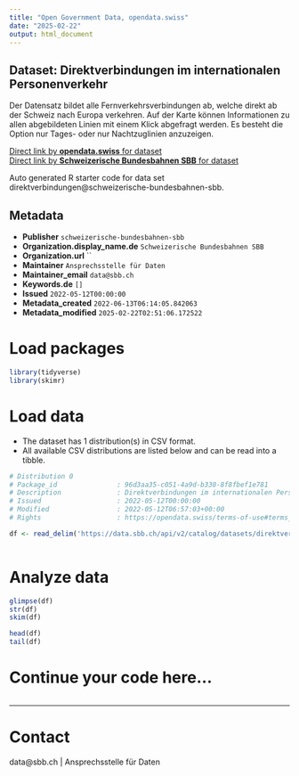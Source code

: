 ```yaml
---
title: "Open Government Data, opendata.swiss"
date: "2025-02-22"
output: html_document
---
```


## Dataset: Direktverbindungen im internationalen Personenverkehr

Der Datensatz bildet alle Fernverkehrsverbindungen ab, welche direkt ab der Schweiz nach Europa verkehren. Auf der Karte können Informationen zu allen abgebildeten Linien mit einem Klick abgefragt werden. Es besteht die Option nur Tages- oder nur Nachtzuglinien anzuzeigen.

[Direct link by **opendata.swiss** for dataset](https://opendata.swiss/de/dataset/direct-trains-in-europe)<br>
[Direct link by **Schweizerische Bundesbahnen SBB** for dataset](https://data.sbb.ch/explore/dataset/direktverbindungen/)

Auto generated R starter code for data set direktverbindungen@schweizerische-bundesbahnen-sbb.

## Metadata

- **Publisher** `schweizerische-bundesbahnen-sbb`
- **Organization.display_name.de** `Schweizerische Bundesbahnen SBB`
- **Organization.url** ``
- **Maintainer** `Ansprechsstelle für Daten`
- **Maintainer_email** `data@sbb.ch`
- **Keywords.de** `[]`
- **Issued** `2022-05-12T00:00:00`
- **Metadata_created** `2022-06-13T06:14:05.842063`
- **Metadata_modified** `2025-02-22T02:51:06.172522`


# Load packages

```r

library(tidyverse)
library(skimr)

```

# Load data

-   The dataset has 1 distribution(s) in CSV format.
-   All available CSV distributions are listed below and can be read into a tibble.

```r

# Distribution 0
# Package_id               : 96d3aa35-c051-4a9d-b330-8f8fbef1e781
# Description              : Direktverbindungen im internationalen Personenverkehr (csv)
# Issued                   : 2022-05-12T00:00:00
# Modified                 : 2022-05-12T06:57:03+00:00
# Rights                   : https://opendata.swiss/terms-of-use#terms_by

df <- read_delim('https://data.sbb.ch/api/v2/catalog/datasets/direktverbindungen/exports/csv?use_labels=true')



```

# Analyze data

```r

glimpse(df)
str(df)
skim(df)

head(df)
tail(df)

```

# Continue your code here...

```r

```

------------------------------------------------------------------------

# Contact

data@sbb.ch | Ansprechsstelle für Daten
